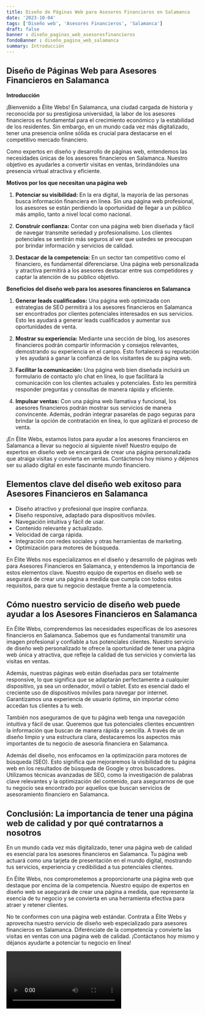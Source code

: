 ```yaml
---
title: Diseño de Páginas Web para Asesores Financieros en Salamanca
date: '2023-10-04'
tags: ['Diseño web', 'Asesores Financieros', 'Salamanca']
draft: false
banner : diseño_paginas_web_asesoresfinancieros
fondoBanner : diseño_pagina_web_salamanca
summary: Introducción
---
```


## Diseño de Páginas Web para Asesores Financieros en Salamanca

**Introducción**

¡Bienvenido a Élite Webs! En Salamanca, una ciudad cargada de historia y reconocida por su prestigiosa universidad, la labor de los asesores financieros es fundamental para el crecimiento económico y la estabilidad de los residentes. Sin embargo, en un mundo cada vez más digitalizado, tener una presencia online sólida es crucial para destacarse en el competitivo mercado financiero.

Como expertos en diseño y desarrollo de páginas web, entendemos las necesidades únicas de los asesores financieros en Salamanca. Nuestro objetivo es ayudarles a convertir visitas en ventas, brindándoles una presencia virtual atractiva y eficiente.

**Motivos por los que necesitan una página web**

1. **Potenciar su visibilidad:** En la era digital, la mayoría de las personas busca información financiera en línea. Sin una página web profesional, los asesores se están perdiendo la oportunidad de llegar a un público más amplio, tanto a nivel local como nacional.

2. **Construir confianza:** Contar con una página web bien diseñada y fácil de navegar transmite seriedad y profesionalismo. Los clientes potenciales se sentirán más seguros al ver que ustedes se preocupan por brindar información y servicios de calidad.

3. **Destacar de la competencia:** En un sector tan competitivo como el financiero, es fundamental diferenciarse. Una página web personalizada y atractiva permitirá a los asesores destacar entre sus competidores y captar la atención de su público objetivo.

**Beneficios del diseño web para los asesores financieros en Salamanca**

1. **Generar leads cualificados:** Una página web optimizada con estrategias de SEO permitirá a los asesores financieros en Salamanca ser encontrados por clientes potenciales interesados en sus servicios. Esto les ayudará a generar leads cualificados y aumentar sus oportunidades de venta.

2. **Mostrar su experiencia:** Mediante una sección de blog, los asesores financieros podrán compartir información y consejos relevantes, demostrando su experiencia en el campo. Esto fortalecerá su reputación y les ayudará a ganar la confianza de los visitantes de su página web.

3. **Facilitar la comunicación:** Una página web bien diseñada incluirá un formulario de contacto y/o chat en línea, lo que facilitará la comunicación con los clientes actuales y potenciales. Esto les permitirá responder preguntas y consultas de manera rápida y eficiente.

4. **Impulsar ventas:** Con una página web llamativa y funcional, los asesores financieros podrán mostrar sus servicios de manera convincente. Además, podrán integrar pasarelas de pago seguras para brindar la opción de contratación en línea, lo que agilizará el proceso de venta.

¡En Élite Webs, estamos listos para ayudar a los asesores financieros en Salamanca a llevar su negocio al siguiente nivel! Nuestro equipo de expertos en diseño web se encargará de crear una página personalizada que atraiga visitas y convierta en ventas. Contáctenos hoy mismo y déjenos ser su aliado digital en este fascinante mundo financiero.

<GifSeo />

<Cta />

## Elementos clave del diseño web exitoso para Asesores Financieros en Salamanca

- Diseño atractivo y profesional que inspire confianza.
- Diseño responsive, adaptado para dispositivos móviles.
- Navegación intuitiva y fácil de usar.
- Contenido relevante y actualizado.
- Velocidad de carga rápida.
- Integración con redes sociales y otras herramientas de marketing.
- Optimización para motores de búsqueda.

En Élite Webs nos especializamos en el diseño y desarrollo de páginas web para Asesores Financieros en Salamanca, y entendemos la importancia de estos elementos clave. Nuestro equipo de expertos en diseño web se asegurará de crear una página a medida que cumpla con todos estos requisitos, para que tu negocio destaque frente a la competencia.

## Cómo nuestro servicio de diseño web puede ayudar a los Asesores Financieros en Salamanca

En Élite Webs, comprendemos las necesidades específicas de los asesores financieros en Salamanca. Sabemos que es fundamental transmitir una imagen profesional y confiable a tus potenciales clientes. Nuestro servicio de diseño web personalizado te ofrece la oportunidad de tener una página web única y atractiva, que refleje la calidad de tus servicios y convierta las visitas en ventas.

Además, nuestras páginas web están diseñadas para ser totalmente responsive, lo que significa que se adaptarán perfectamente a cualquier dispositivo, ya sea un ordenador, móvil o tablet. Esto es esencial dado el creciente uso de dispositivos móviles para navegar por internet. Garantizamos una experiencia de usuario óptima, sin importar cómo accedan tus clientes a tu web.

También nos aseguramos de que tu página web tenga una navegación intuitiva y fácil de usar. Queremos que tus potenciales clientes encuentren la información que buscan de manera rápida y sencilla. A través de un diseño limpio y una estructura clara, destacaremos los aspectos más importantes de tu negocio de asesoría financiera en Salamanca.

Además del diseño, nos enfocamos en la optimización para motores de búsqueda (SEO). Esto significa que mejoraremos la visibilidad de tu página web en los resultados de búsqueda de Google y otros buscadores. Utilizamos técnicas avanzadas de SEO, como la investigación de palabras clave relevantes y la optimización del contenido, para asegurarnos de que tu negocio sea encontrado por aquellos que buscan servicios de asesoramiento financiero en Salamanca.

## Conclusión: La importancia de tener una página web de calidad y por qué contratarnos a nosotros

En un mundo cada vez más digitalizado, tener una página web de calidad es esencial para los asesores financieros en Salamanca. Tu página web actuará como una tarjeta de presentación en el mundo digital, mostrando tus servicios, experiencia y credibilidad a tus potenciales clientes.

En Élite Webs, nos comprometemos a proporcionarte una página web que destaque por encima de la competencia. Nuestro equipo de expertos en diseño web se asegurará de crear una página a medida, que represente la esencia de tu negocio y se convierta en una herramienta efectiva para atraer y retener clientes.

No te conformes con una página web estándar. Contrata a Élite Webs y aprovecha nuestro servicio de diseño web especializado para asesores financieros en Salamanca. Diferénciate de la competencia y convierte las visitas en ventas con una página web de calidad. ¡Contáctanos hoy mismo y déjanos ayudarte a potenciar tu negocio en línea!

<Video />

<CtaBot job='Asesores Financieros' city='Salamanca'/>

<Gmaps query='Salamanca+españa+maps' />